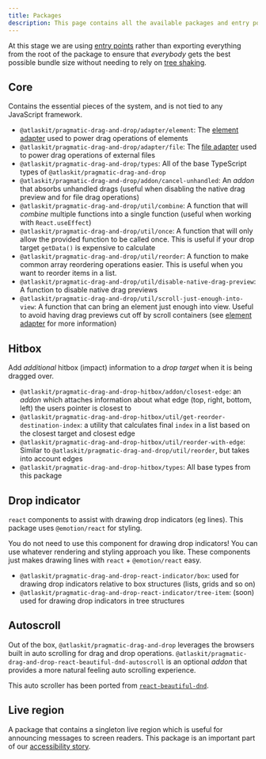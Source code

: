 ```yaml
---
title: Packages
description: This page contains all the available packages and entry points for @atlaskit/pragmatic-drag-and-drop related packages.
---
```



<SectionMessage>

  At this stage we are using [entry points](https://nodejs.org/api/packages.html#package-entry-points) rather than exporting everything from the root of the package to ensure that _everybody_ gets the best possible bundle size without needing to rely on [tree shaking](https://developer.mozilla.org/en-US/docs/Glossary/Tree_shaking).

</SectionMessage>

## Core

Contains the essential pieces of the system, and is not tied to any JavaScript framework.

- `@atlaskit/pragmatic-drag-and-drop/adapter/element`: The [element adapter](./adapters/element-adapter) used to power drag operations of elements
- `@atlaskit/pragmatic-drag-and-drop/adapter/file`: The [file adapter](./adapters/file-adapter) used to power drag operations of external files
- `@atlaskit/pragmatic-drag-and-drop/types`: All of the base TypeScript types of `@atlaskit/pragmatic-drag-and-drop`
- `@atlaskit/pragmatic-drag-and-drop/addon/cancel-unhandled`: An _addon_ that absorbs unhandled drags (useful when disabling the native drag preview and for file drag operations)
- `@atlaskit/pragmatic-drag-and-drop/util/combine`: A function that will _combine_ multiple functions into a single function (useful when working with `React.useEffect`)
- `@atlaskit/pragmatic-drag-and-drop/util/once`: A function that will only allow the provided function to be called once. This is useful if your drop target `getData()` is expensive to calculate
- `@atlaskit/pragmatic-drag-and-drop/util/reorder`: A function to make common array reordering operations easier. This is useful when you want to reorder items in a list.
- `@atlaskit/pragmatic-drag-and-drop/util/disable-native-drag-preview`: A function to disable native drag previews
- `@atlaskit/pragmatic-drag-and-drop/util/scroll-just-enough-into-view`: A function that can bring an element just enough into view. Useful to avoid having drag previews cut off by scroll containers (see [element adapter](./adapters/element-adapter) for more information)

## Hitbox

Add _additional_ hitbox (impact) information to a _drop target_ when it is being dragged over.

- `@atlaskit/pragmatic-drag-and-drop-hitbox/addon/closest-edge`: an _addon_ which attaches information about what edge (top, right, bottom, left) the users pointer is closest to
- `@atlaskit/pragmatic-drag-and-drop-hitbox/util/get-reorder-destination-index`: a utility that calculates final `index` in a list based on the closest target and closest edge
- `@atlaskit/pragmatic-drag-and-drop-hitbox/util/reorder-with-edge`: Similar to `@atlaskit/pragmatic-drag-and-drop/util/reorder`, but takes into account edges
- `@atlaskit/pragmatic-drag-and-drop-hitbox/types`: All base types from this package

## Drop indicator

`react` components to assist with drawing drop indicators (eg lines). This package uses `@emotion/react` for styling.

<SectionMessage>

  You do not need to use this component for drawing drop indicators! You can use whatever rendering and styling approach you like. These components just makes drawing lines with `react` + `@emotion/react` easy.

</SectionMessage>

- `@atlaskit/pragmatic-drag-and-drop-react-indicator/box`: used for drawing drop indicators relative to box structures (lists, grids and so on)
- `@atlaskit/pragmatic-drag-and-drop-react-indicator/tree-item`: (soon) used for drawing drop indicators in tree structures

## Autoscroll

Out of the box, `@atlaskit/pragmatic-drag-and-drop` leverages the browsers built in auto scrolling for drag and drop operations. `@atlaskit/pragmatic-drag-and-drop-react-beautiful-dnd-autoscroll` is an optional _addon_ that provides a more natural feeling auto scrolling experience.

This auto scroller has been ported from [`react-beautiful-dnd`](https://github.com/atlassian/react-beautiful-dnd).

## Live region

A package that contains a singleton live region which is useful for announcing messages to screen readers. This package is an important part of our [accessibility story](/components/pragmatic-drag-and-drop/accessibility).
